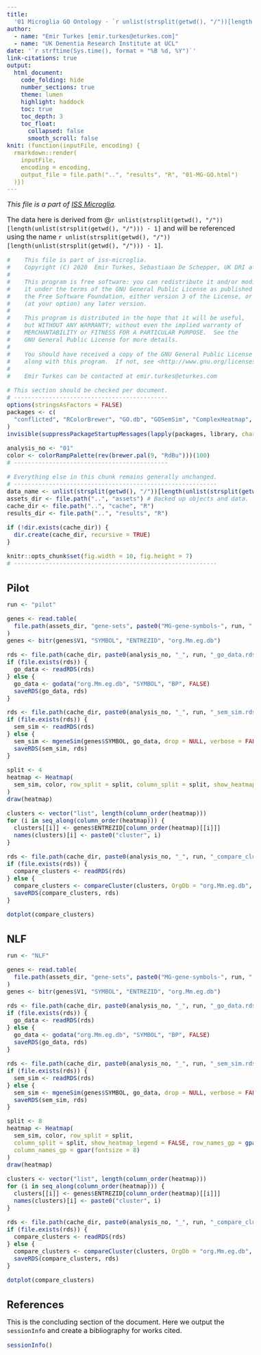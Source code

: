 ```yaml
---
title:
  '01 Microglia GO Ontology - `r unlist(strsplit(getwd(), "/"))[length(unlist(strsplit(getwd(), "/"))) - 1]`'
author:
  - name: "Emir Turkes [emir.turkes@eturkes.com]"
  - name: "UK Dementia Research Institute at UCL"
date: '`r strftime(Sys.time(), format = "%B %d, %Y")`'
link-citations: true
output:
  html_document:
    code_folding: hide
    number_sections: true
    theme: lumen
    highlight: haddock
    toc: true
    toc_depth: 3
    toc_float:
      collapsed: false
      smooth_scroll: false
knit: (function(inputFile, encoding) {
  rmarkdown::render(
    inputFile,
    encoding = encoding,
    output_file = file.path("..", "results", "R", "01-MG-GO.html")
  )})
---
```


<style type="text/css">
body {font-size: 16px;}
h1.title {font-size: 35px;}
h1 {font-size: 24px;}
h2 {font-size: 22px;}
h3 {font-size: 20px;}
.toc-content {padding-left: 0px; padding-right: 0px;}
div.tocify {width: 100%;}
.tocify-subheader .tocify-item {font-size: 0.95em; padding-left: 25px; text-indent: 0;}
.tocify-subheader .tocify-subheader .tocify-item {
  font-size: 0.95em; padding-left: 35px; text-indent: 0;
}
div.main-container {max-width: none; width: 100%;}
</style>

*This file is a part of [ISS Microglia](https://github.com/eturkes/iss-microglia).*

The data here is derived from @`r unlist(strsplit(getwd(), "/"))[length(unlist(strsplit(getwd(), "/"))) - 1]` and will be referenced using the name ``r unlist(strsplit(getwd(), "/"))[length(unlist(strsplit(getwd(), "/"))) - 1]``.

```r
#    This file is part of iss-microglia.
#    Copyright (C) 2020  Emir Turkes, Sebastiaan De Schepper, UK DRI at UCL
#
#    This program is free software: you can redistribute it and/or modify
#    it under the terms of the GNU General Public License as published by
#    the Free Software Foundation, either version 3 of the License, or
#    (at your option) any later version.
#
#    This program is distributed in the hope that it will be useful,
#    but WITHOUT ANY WARRANTY; without even the implied warranty of
#    MERCHANTABILITY or FITNESS FOR A PARTICULAR PURPOSE.  See the
#    GNU General Public License for more details.
#
#    You should have received a copy of the GNU General Public License
#    along with this program.  If not, see <http://www.gnu.org/licenses/>.
#
#    Emir Turkes can be contacted at emir.turkes@eturkes.com

# This section should be checked per document.
# --------------------------------------------
options(stringsAsFactors = FALSE)
packages <- c(
  "conflicted", "RColorBrewer", "GO.db", "GOSemSim", "ComplexHeatmap", "clusterProfiler"
)
invisible(suppressPackageStartupMessages(lapply(packages, library, character.only = TRUE)))

analysis_no <- "01"
color <- colorRampPalette(rev(brewer.pal(9, "RdBu")))(100)
# --------------------------------------------

# Everything else in this chunk remains generally unchanged.
# ----------------------------------------------------------
data_name <- unlist(strsplit(getwd(), "/"))[length(unlist(strsplit(getwd(), "/")))] # Name of data.
assets_dir <- file.path("..", "assets") # Backed up objects and data.
cache_dir <- file.path("..", "cache", "R")
results_dir <- file.path("..", "results", "R")

if (!dir.exists(cache_dir)) {
  dir.create(cache_dir, recursive = TRUE)
}

knitr::opts_chunk$set(fig.width = 10, fig.height = 7)
# ----------------------------------------------------------
```

# Pilot

```r
run <- "pilot"

genes <- read.table(
  file.path(assets_dir, "gene-sets", paste0("MG-gene-symbols-", run, ".txt")), FALSE, "\t"
)
genes <- bitr(genes$V1, "SYMBOL", "ENTREZID", "org.Mm.eg.db")

rds <- file.path(cache_dir, paste0(analysis_no, "_", run, "_go_data.rds"))
if (file.exists(rds)) {
  go_data <- readRDS(rds)
} else {
  go_data <- godata("org.Mm.eg.db", "SYMBOL", "BP", FALSE)
  saveRDS(go_data, rds)
}

rds <- file.path(cache_dir, paste0(analysis_no, "_", run, "_sem_sim.rds"))
if (file.exists(rds)) {
  sem_sim <- readRDS(rds)
} else {
  sem_sim <- mgeneSim(genes$SYMBOL, go_data, drop = NULL, verbose = FALSE)
  saveRDS(sem_sim, rds)
}

split <- 4
heatmap <- Heatmap(
  sem_sim, color, row_split = split, column_split = split, show_heatmap_legend = FALSE
)
draw(heatmap)

clusters <- vector("list", length(column_order(heatmap)))
for (i in seq_along(column_order(heatmap))) {
  clusters[[i]] <- genes$ENTREZID[column_order(heatmap)[[i]]]
  names(clusters)[i] <- paste0("cluster", i)
}

rds <- file.path(cache_dir, paste0(analysis_no, "_", run, "_compare_clusters.rds"))
if (file.exists(rds)) {
  compare_clusters <- readRDS(rds)
} else {
  compare_clusters <- compareCluster(clusters, OrgDb = "org.Mm.eg.db", ont = "BP")
  saveRDS(compare_clusters, rds)
}

dotplot(compare_clusters)
```

# NLF

```r
run <- "NLF"

genes <- read.table(
  file.path(assets_dir, "gene-sets", paste0("MG-gene-symbols-", run, ".txt")), FALSE, "\t"
)
genes <- bitr(genes$V1, "SYMBOL", "ENTREZID", "org.Mm.eg.db")

rds <- file.path(cache_dir, paste0(analysis_no, "_", run, "_go_data.rds"))
if (file.exists(rds)) {
  go_data <- readRDS(rds)
} else {
  go_data <- godata("org.Mm.eg.db", "SYMBOL", "BP", FALSE)
  saveRDS(go_data, rds)
}

rds <- file.path(cache_dir, paste0(analysis_no, "_", run, "_sem_sim.rds"))
if (file.exists(rds)) {
  sem_sim <- readRDS(rds)
} else {
  sem_sim <- mgeneSim(genes$SYMBOL, go_data, drop = NULL, verbose = FALSE)
  saveRDS(sem_sim, rds)
}

split <- 8
heatmap <- Heatmap(
  sem_sim, color, row_split = split,
  column_split = split, show_heatmap_legend = FALSE, row_names_gp = gpar(fontsize = 8),
  column_names_gp = gpar(fontsize = 8)
)
draw(heatmap)

clusters <- vector("list", length(column_order(heatmap)))
for (i in seq_along(column_order(heatmap))) {
  clusters[[i]] <- genes$ENTREZID[column_order(heatmap)[[i]]]
  names(clusters)[i] <- paste0("cluster", i)
}

rds <- file.path(cache_dir, paste0(analysis_no, "_", run, "_compare_clusters.rds"))
if (file.exists(rds)) {
  compare_clusters <- readRDS(rds)
} else {
  compare_clusters <- compareCluster(clusters, OrgDb = "org.Mm.eg.db", ont = "BP")
  saveRDS(compare_clusters, rds)
}

dotplot(compare_clusters)
```

# References

This is the concluding section of the document.
Here we output the `sessionInfo` and create a bibliography for works cited.

```r
sessionInfo()
```
